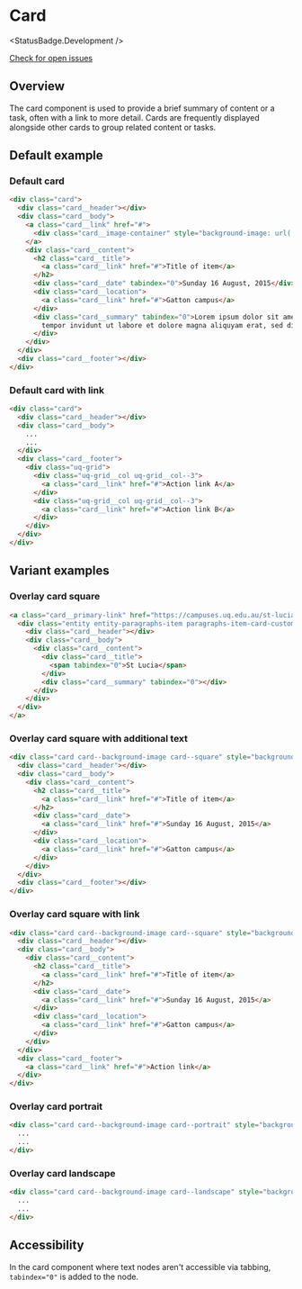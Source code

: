 
# Card

<StatusBadge.Development />

<a href="https://github.com/uq-its-ss/design-system/issues" class="uq-button uq-button--text" target="_blank">Check for open issues</a>

## Overview

The card component is used to provide a brief summary of content or a task, often with a link to more detail. Cards are frequently displayed alongside other cards to group related content or tasks.

## Default example

### Default card

<Canvas withSource="none">
  <Story id="components-cards--default-card" />
</Canvas>

```html
<div class="card">
  <div class="card__header"></div>
  <div class="card__body">
    <a class="card__link" href="#">
      <div class="card__image-container" style="background-image: url('https://campuses.uq.edu.au/files/9749/gatton-card2.jpg');"></div>
    </a>
    <div class="card__content">
      <h2 class="card__title">
        <a class="card__link" href="#">Title of item</a>
      </h2>
      <div class="card__date" tabindex="0">Sunday 16 August, 2015</div>
      <div class="card__location">
        <a class="card__link" href="#">Gatton campus</a>
      </div>
      <div class="card__summary" tabindex="0">Lorem ipsum dolor sit amet, consetetur sadipscing elitr, sed diam nonumy eirmod
        tempor invidunt ut labore et dolore magna aliquyam erat, sed diam voluptua.
      </div>
    </div>
  </div>
  <div class="card__footer"></div>
</div>
```

### Default card with link

<Canvas withSource="none">
  <Story id="components-cards--default-card-with-link" />
</Canvas>

```html
<div class="card">
  <div class="card__header"></div>
  <div class="card__body">
    ...
    ...
  </div>
  <div class="card__footer">
    <div class="uq-grid">
      <div class="uq-grid__col uq-grid__col--3">
        <a class="card__link" href="#">Action link A</a>
      </div>
      <div class="uq-grid__col uq-grid__col--3">
        <a class="card__link" href="#">Action link B</a>
      </div>
    </div>
  </div>
</div>
```

## Variant examples

### Overlay card square

<Canvas withSource="none">
  <Story id="components-cards--overlay-card-square" />
</Canvas>

```html
<a class="card__primary-link" href="https://campuses.uq.edu.au/st-lucia">
  <div class="entity entity-paragraphs-item paragraphs-item-card-custom card--square view-mode-card_overlay card card--background-image" style="background-image: url('https://campuses.uq.edu.au/files/9492/stlucia-card.jpg')">
    <div class="card__header"></div>
    <div class="card__body">
      <div class="card__content">
        <div class="card__title">
          <span tabindex="0">St Lucia</span>
        </div>
        <div class="card__summary" tabindex="0"></div>
      </div>
    </div>
  </div>
</a>
```

### Overlay card square with additional text

<Canvas withSource="none">
  <Story id="components-cards--overlay-card-square-with-additional-text" />
</Canvas>

```html
<div class="card card--background-image card--square" style="background-image: url('https://campuses.uq.edu.au/files/9749/gatton-card2.jpg')">
  <div class="card__header"></div>
  <div class="card__body">
    <div class="card__content">
      <h2 class="card__title">
        <a class="card__link" href="#">Title of item</a>
      </h2>
      <div class="card__date">
        <a class="card__link" href="#">Sunday 16 August, 2015</a>
      </div>
      <div class="card__location">
        <a class="card__link" href="#">Gatton campus</a>
      </div>
    </div>
  </div>
  <div class="card__footer"></div>
</div>
```

### Overlay card square with link

<Canvas withSource="none">
  <Story id="components-cards--overlay-card-square-with-link" />
</Canvas>

```html
<div class="card card--background-image card--square" style="background-image: url('https://campuses.uq.edu.au/files/9749/gatton-card2.jpg')">
  <div class="card__header"></div>
  <div class="card__body">
    <div class="card__content">
      <h2 class="card__title">
        <a class="card__link" href="#">Title of item</a>
      </h2>
      <div class="card__date">
        <a class="card__link" href="#">Sunday 16 August, 2015</a>
      </div>
      <div class="card__location">
        <a class="card__link" href="#">Gatton campus</a>
      </div>
    </div>
  </div>
  <div class="card__footer">
    <a class="card__link" href="#">Action link</a>
  </div>
</div>
```

### Overlay card portrait

<Canvas withSource="none">
  <Story id="components-cards--overlay-card-portrait" />
</Canvas>

```html
<div class="card card--background-image card--portrait" style="background-image: url('https://campuses.uq.edu.au/files/9749/gatton-card2.jpg')">
  ...
  ...
</div>
```

### Overlay card landscape

<Canvas withSource="none">
  <Story id="components-cards--overlay-card-landscape" />
</Canvas>

```html
<div class="card card--background-image card--landscape" style="background-image: url('https://campuses.uq.edu.au/files/9749/gatton-card2.jpg')">
  ...
  ...
</div>
```

## Accessibility

In the card component where text nodes aren't accessible via tabbing, `tabindex="0"` is added to the node.